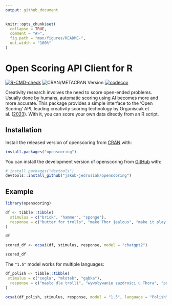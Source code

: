 ```yaml
---
output: github_document
---
```


<!-- README.md is generated from README.Rmd. Please edit that file -->

```r
knitr::opts_chunk$set(
  collapse = TRUE,
  comment = "#>",
  fig.path = "man/figures/README-",
  out.width = "100%"
)
```

# Open Scoring API Client for R

<!-- badges: start -->
[![R-CMD-check](https://github.com/jakub-jedrusiak/openscoring/actions/workflows/R-CMD-check.yaml/badge.svg)](https://github.com/jakub-jedrusiak/openscoring/actions/workflows/R-CMD-check.yaml)
![CRAN/METACRAN Version](https://img.shields.io/cran/v/openscoring)
[![codecov](https://codecov.io/gh/jakub-jedrusiak/openscoring/graph/badge.svg?token=nH9qzHWEqR)](https://app.codecov.io/gh/jakub-jedrusiak/openscoring)
<!-- badges: end -->

Creativity research involves the need to score open-ended problems. Usually done by humans, automatic scoring using AI becomes more and more accurate. This package provides a simple interface to the 'Open Scoring' API, leading creativity scoring technology by Organiscak et al. ([2023](https://doi.org/10.1016/j.tsc.2023.101356)). With it, you can score your own data directly from an R script.

## Installation

Install the released version of openscoring from [CRAN](https://CRAN.R-project.org) with:

``` r
install.packages("openscoring")
```

You can install the development version of openscoring from [GitHub](https://github.com/) with:

``` r
# install.packages("devtools")
devtools::install_github("jakub-jedrusiak/openscoring")
```

## Example

```r
library(openscoring)

df <- tibble::tibble(
  stimulus = c("brick", "hammer", "sponge"),
  response = c("butter for trolls", "make Thor jealous", "make it play in a kids show")
)

df

scored_df <- ocsai(df, stimulus, response, model = "chatgpt2")

scored_df
```

The `"1.5"` model works for multiple languages:

```r
df_polish <- tibble::tibble(
 stimulus = c("cegła", "młotek", "gąbka"),
  response = c("masło dla trolli", "wywoływanie zazdrości u Thora", "postać w programie dla dzieci")
)

ocsai(df_polish, stimulus, response, model = "1.5", language = "Polish")
```
